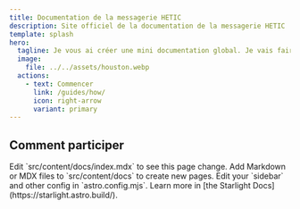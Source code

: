 ```yaml
---
title: Documentation de la messagerie HETIC
description: Site officiel de la documentation de la messagerie HETIC
template: splash
hero:
  tagline: Je vous ai créer une mini documentation global. Je vais faire de mon mieux pour la mettre à jours régulièrement. Et oui, il faut choisir un nom pour l'app je sais
  image:
    file: ../../assets/houston.webp
  actions:
    - text: Commencer
      link: /guides/how/
      icon: right-arrow
      variant: primary
---
```



## Comment participer

<CardGrid stagger>
	<Card title="Update content" icon="pencil">
		Edit `src/content/docs/index.mdx` to see this page change.
	</Card>
	<Card title="Add new content" icon="add-document">
		Add Markdown or MDX files to `src/content/docs` to create new pages.
	</Card>
	<Card title="Configure your site" icon="setting">
		Edit your `sidebar` and other config in `astro.config.mjs`.
	</Card>
	<Card title="Read the docs" icon="open-book">
		Learn more in [the Starlight Docs](https://starlight.astro.build/).
	</Card>
</CardGrid>
